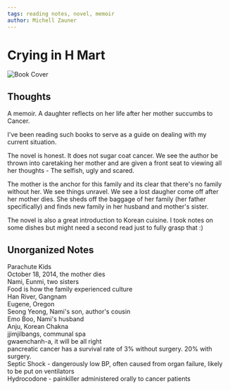 ```yaml
---
tags: reading notes, novel, memoir
author: Michell Zauner
---
```


# Crying in H Mart

![Book Cover](../images/crying-in-h-mart.png)

## Thoughts

A memoir.
A daughter reflects on her life after her mother succumbs to Cancer.

I've been reading such books to serve as a guide on dealing with my current situation.

The novel is honest. It does not sugar coat cancer. We see the author be thrown into caretaking her mother and are given a front seat to viewing all her thoughts - The selfish, ugly and scared.

The mother is the anchor for this family and its clear that there's no family without her. We see things unravel. We see a lost daugher come off after her mother dies. She sheds off the baggage of her family (her father specifically) and finds new family in her husband and mother's sister.

The novel is also a great introduction to Korean cuisine. I took notes on some dishes but might need a second read just to fully grasp that :)

## Unorganized Notes

Parachute Kids  
October 18, 2014, the mother dies  
Nami, Eunmi, two sisters  
Food is how the family experienced culture  
Han River, Gangnam  
Eugene, Oregon  
Seong Yeong, Nami's son, author's cousin  
Emo Boo, Nami's husband  
Anju, Korean Chakna  
jjimjilbangs, communal spa  
gwaenchanh-a, it will be all right  
pancreatic cancer has a survival rate of 3% without surgery. 20% with surgery.  
Septic Shock - dangerously low BP, often caused from organ failure, likely to be put on ventilators  
Hydrocodone - painkiller administered orally to cancer patients
